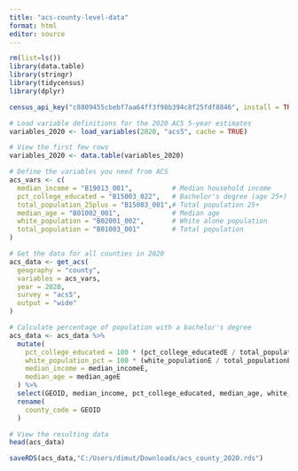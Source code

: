 ```yaml
---
title: "acs-county-level-data"
format: html
editor: source
---
```



```r
rm(list=ls())
library(data.table)
library(stringr)
library(tidycensus)
library(dplyr)
```


```r
census_api_key("c8809455cbebf7aa64ff3f98b394c8f25fdf8846", install = TRUE)
```
```r
# Load variable definitions for the 2020 ACS 5-year estimates
variables_2020 <- load_variables(2020, "acs5", cache = TRUE)

# View the first few rows
variables_2020 <- data.table(variables_2020)

```

```r
# Define the variables you need from ACS
acs_vars <- c(
  median_income = "B19013_001",          # Median household income
  pct_college_educated = "B15003_022",   # Bachelor's degree (age 25+)
  total_population_25plus = "B15003_001",# Total population 25+
  median_age = "B01002_001",             # Median age
  white_population = "B02001_002",       # White alone population
  total_population = "B01003_001"        # Total population
)

# Get the data for all counties in 2020
acs_data <- get_acs(
  geography = "county", 
  variables = acs_vars, 
  year = 2020, 
  survey = "acs5",
  output = "wide"
)

# Calculate percentage of population with a bachelor's degree
acs_data <- acs_data %>%
  mutate(
    pct_college_educated = 100 * (pct_college_educatedE / total_population_25plusE),  # Bachelor's degree holders as a percentage of 25+ population
    white_population_pct = 100 * (white_populationE / total_populationE),   # White population as a percentage of total population
    median_income = median_incomeE,
    median_age = median_ageE
  ) %>%
  select(GEOID, median_income, pct_college_educated, median_age, white_population_pct) %>%
  rename(
    county_code = GEOID
  )

# View the resulting data
head(acs_data)

```
```r
saveRDS(acs_data,"C:/Users/dimut/Downloads/acs_county_2020.rds")
```

